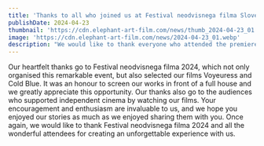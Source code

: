```yaml
---
title: 'Thanks to all who joined us at Festival neodvisnega filma Slovenije 2024'
publishDate: 2024-04-23
thumbnail: 'https://cdn.elephant-art-film.com/news/thumb_2024-04-23_01.webp'
image: 'https://cdn.elephant-art-film.com/news/2024-04-23_01.webp'
description: "We would like to thank everyone who attended the premiere of Voyeuress and Cold Blue at Festival neodvisnega filma 2024."
---
```

Our heartfelt thanks go to Festival neodvisnega filma 2024, which not only organised this remarkable event, but also selected our films Voyeuress and Cold Blue. It was an honour to screen our works in front of a full house and we greatly appreciate this opportunity. Our thanks also go to the audiences who supported independent cinema by watching our films. Your encouragement and enthusiasm are invaluable to us, and we hope you enjoyed our stories as much as we enjoyed sharing them with you. Once again, we would like to thank Festival neodvisnega filma 2024 and all the wonderful attendees for creating an unforgettable experience with us.
